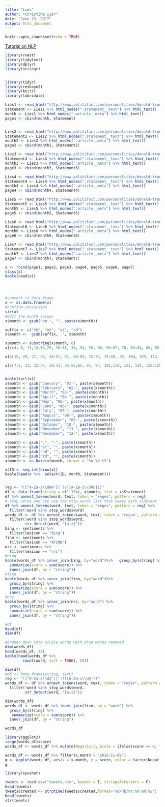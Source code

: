 ```yaml
---
title: "Lies"
author: "Christine Iyer"
date: "June 13, 2017"
output: html_document
---
```


```r
knitr::opts_chunk$set(echo = TRUE)
```


[Tutorial on NLP](https://juliasilge.com/blog/life-changing-magic/)


```r

library(rvest)
library(tidytext)
library(dplyr)
library(stringr)


library(tidyr)
library(reshape2)
library(knitr)
library(lubridate)

```

```r
Lies1 <- read_html("http://www.politifact.com/personalities/donald-trump/statements/byruling/false/")
Statement <- Lies1 %>% html_nodes(".statement__text") %>% html_text()
month <- Lies1 %>% html_nodes(".article__meta") %>% html_text()
page1 <- cbind(month, Statement)


Lies2 <- read_html("http://www.politifact.com/personalities/donald-trump/statements/byruling/false/?page=2")
Statement2 <- Lies2 %>% html_nodes(".statement__text") %>% html_text()
month2 <- Lies2 %>% html_nodes(".article__meta") %>% html_text()
page2 <- cbind(month2, Statement2)

Lies3 <- read_html("http://www.politifact.com/personalities/donald-trump/statements/byruling/false/?page=3")
Statement3 <- Lies3 %>% html_nodes(".statement__text") %>% html_text()
month3 <- Lies3 %>% html_nodes(".article__meta") %>% html_text()
page3 <- cbind(month3, Statement3)

Lies4 <- read_html("http://www.politifact.com/personalities/donald-trump/statements/byruling/false/?page=4")
Statement4 <- Lies4 %>% html_nodes(".statement__text") %>% html_text()
month4 <- Lies4 %>% html_nodes(".article__meta") %>% html_text()
page4 <- cbind(month4, Statement4)

Lies5 <- read_html("http://www.politifact.com/personalities/donald-trump/statements/byruling/false/?page=5")
Statement5 <- Lies5 %>% html_nodes(".statement__text") %>% html_text()
month5 <- Lies5 %>% html_nodes(".article__meta") %>% html_text()
page5 <- cbind(month5, Statement5)

Lies6 <- read_html("http://www.politifact.com/personalities/donald-trump/statements/byruling/false/?page=6")
Statement6 <- Lies6 %>% html_nodes(".statement__text") %>% html_text()
month6 <- Lies6 %>% html_nodes(".article__meta") %>% html_text()
page6 <- cbind(month6, Statement6)

Lies7 <- read_html("http://www.politifact.com/personalities/donald-trump/statements/byruling/false/?page=7")
Statement7 <- Lies7 %>% html_nodes(".statement__text") %>% html_text()
month7 <- Lies7 %>% html_nodes(".article__meta") %>% html_text()
page7 <- cbind(month7, Statement7)
```

```r
x <- rbind(page1, page2, page3, page4, page5, page6, page7)
class(x)
kable(head(x))




#convert to data frame
x <- as.data.frame(x)
#confirm conversion
str(x)
#edit the month column
x$month <- gsub("on ", "", paste(x$month))

suffix <- c("th", "nd", "st", "rd")
x$month <-  gsub(suffix, '', x$month)

x$month <- substring(x$month, 8)
x[c(4, 6, 11,14,18,26, 30:31, 38, 54, 58, 60, 66:67, 70, 83:84, 86, 88,91:93,97:99, 102, 105:106, 113, 120, 127,133),1]<- substring(x[c(4, 6, 11,14,18,26, 30:31, 38, 54, 58, 60, 66:67, 70, 83:84, 86, 88,91:93,97:99, 102, 105:106, 113, 120,127, 133),1], 3)

x[c(15, 20, 27, 46, 49:51, 61, 68:69, 72:74, 78:80, 85, 104, 109, 112, 123 ),1]<- substring(x[c(15, 20, 27, 46, 49:51, 61, 68:69, 72:74, 78:80, 85, 104, 109, 112, 123 ),1], 4)

x[c(7:8, 22, 32:34, 39:43, 55:56,65, 81, 94, 101,110, 121, 124, 128:129,131 ),1]<- substring(x[c(7:8, 22, 32:34, 39:43, 55:56,65, 81, 94, 101, 110, 121, 124, 128:129, 131 ),1], 2)


kable(tail(x))
x$month <- gsub("January", "01-", paste(x$month))
x$month <- gsub("February", "02-", paste(x$month))
x$month <- gsub("March", "03-", paste(x$month))
x$month <- gsub("April", "04-", paste(x$month))
x$month <- gsub("May", "05-", paste(x$month))
x$month <- gsub("June", "06-", paste(x$month))
x$month <- gsub("July", "07-", paste(x$month))
x$month <- gsub("August", "08-", paste(x$month))
x$month <- gsub("September", "09-", paste(x$month))
x$month <- gsub("October", "10-", paste(x$month))
x$month <- gsub("November", "11-", paste(x$month))
x$month <- gsub("December", "12-", paste(x$month))

x$month <- gsub(",", "-", paste(x$month))
x$month <- gsub("st", "", paste(x$month))
x$month <- gsub("nd", "", paste(x$month))
x$month <- gsub("rd", "", paste(x$month))
x$month <- as.Date(x$month, format = "%m-%d-%Y")

x$ID <- seq.int(nrow(x))
kable(head(x %>%  select(ID, month, Statement)))



```

```r
reg <- "([^A-Za-z\\d#@']|'(?![A-Za-z\\d#@]))"
df <- data.frame(string = c(1:134), x$month, text = x$Statement)
df %>% unnest_tokens(word, text, token = "regex", pattern = reg)
# stop words and can use the stop_words list that comes with tidytext
df %>% unnest_tokens(word, text, token = "regex", pattern = reg) %>%
  filter(!word %in% stop_words$word)
words_df <- df %>% unnest_tokens(word, text, token = "regex", pattern = reg) %>%
  filter(!word %in% stop_words$word,
         str_detect(word, "[a-z]"))
bing <- sentiments %>%
  filter(lexicon == "bing") 
finn <- sentiments %>%
  filter(lexicon == "AFINN")
nrc <- sentiments %>%
  filter(lexicon == "nrc")
#bing
kable(words_df %>% inner_join(bing, by="word")%>%   group_by(string) %>% 
  summarize(score = sum(score)) %>%
  inner_join(df, by = "string"))
#finn
kable(words_df %>% inner_join(finn, by="word")%>% 
  group_by(string) %>% 
  summarize(score = sum(score)) %>%
  inner_join(df, by = "string"))
#nrc
kable(words_df %>% inner_join(nrc, by="word") %>%
  group_by(string) %>%
  summarize(score = sum(score)) %>%
  inner_join(df, by = "string"))
```

```r
#df 
head(df)
dim(df)

#broken down into single words with stop words removed
dim(words_df)
head(words_df, 25)
kable(head(words_df %>%
        count(word, sort = TRUE), 50))
```


```r
dim(df)
#df <- data.frame(string, text)
reg <- "([^A-Za-z\\d@']|'(?![A-Za-z\\d@]))"
words_df <- df %>% unnest_tokens(word, text, token = "regex", pattern = reg) %>%
  filter(!word %in% stop_words$word,
         str_detect(word, "[a-z]"))

dim(words_df)
words_df <- words_df %>% inner_join(finn, by = "word") %>% 
  group_by(string) %>% 
   summarize(score = sum(score)) %>%
  inner_join(df, by = "string")

words_df
```

```r
library(ggplot2)
range(words_df$score)
words_df <- words_df %>% mutate(Negativity_Scale = ifelse(score <= 0, "Negative Tone", "Positive Tone"))

words_df <- words_df %>% filter(x.month > "2016-11-09")
g <- ggplot(words_df, aes(x = x.month, y = score, color = factor(Negativity_Scale), size = score)) + geom_point(values = c("red", "blue")) 
g
```

```r
library(syuzhet)
```

```r
tweets <- read.csv("tweets.csv", header = T, stringsAsFactors = F)
head(tweets)
tweets$created <- strptime(tweets$created,format='%d/%b/%Y:%H:%M:%S')
head(tweets)
str(tweets)
```

